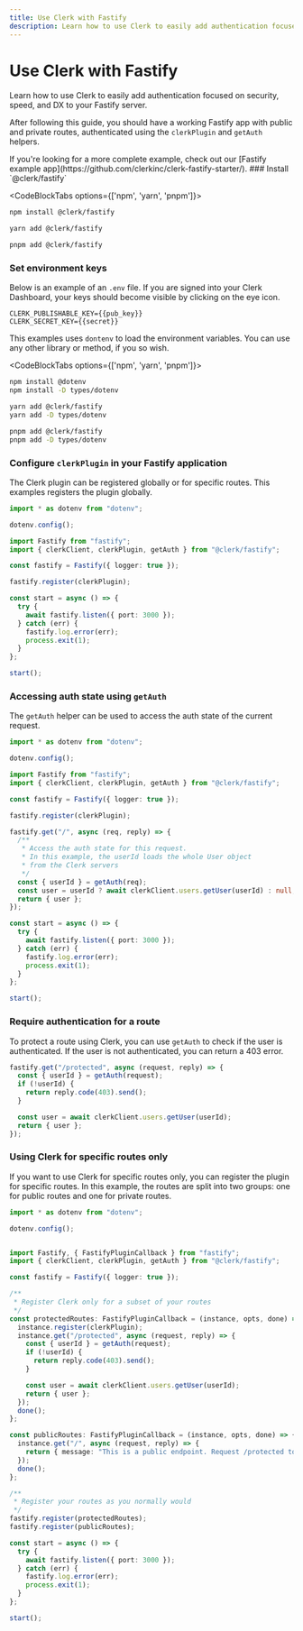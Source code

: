 ```yaml
---
title: Use Clerk with Fastify
description: Learn how to use Clerk to easily add authentication focused on security, speed, and DX to your Fastify server.
---
```



# Use Clerk with Fastify

Learn how to use Clerk to easily add authentication focused on security, speed, and DX to your Fastify server.

After following this guide, you should have a working Fastify app with public and private routes, authenticated using the `clerkPlugin` and `getAuth` helpers.

<Callout type="info">
If you're looking for a more complete example, check out our [Fastify example app](https://github.com/clerkinc/clerk-fastify-starter/).

</Callout>

<Steps>
### Install `@clerk/fastify`

<CodeBlockTabs options={['npm', 'yarn', 'pnpm']}>
  ```bash filename="terminal"
  npm install @clerk/fastify
  ```

  ```bash filename="terminal"
  yarn add @clerk/fastify
  ```

  ```bash filename="terminal"
  pnpm add @clerk/fastify
  ```
</CodeBlockTabs>


### Set environment keys

Below is an example of an `.env` file. If you are signed into your Clerk Dashboard, your keys should become visible by clicking on the eye icon.

<InjectKeys>

```env filename=".env"
CLERK_PUBLISHABLE_KEY={{pub_key}}
CLERK_SECRET_KEY={{secret}}
```

</InjectKeys>

This examples uses `dontenv` to load the environment variables. You can use any other library or method, if you so wish.

<CodeBlockTabs options={['npm', 'yarn', 'pnpm']}>
  ```bash filename="terminal"
  npm install @dotenv
  npm install -D types/dotenv
  ```

  ```bash filename="terminal"
  yarn add @clerk/fastify
  yarn add -D types/dotenv
  ```

  ```bash filename="terminal"
  pnpm add @clerk/fastify
  pnpm add -D types/dotenv
  ```
</CodeBlockTabs>

### Configure `clerkPlugin` in your Fastify application

The Clerk plugin can be registered globally or for specific routes. This examples registers the plugin globally.

```ts filename="index.ts"
import * as dotenv from "dotenv";

dotenv.config();

import Fastify from "fastify";
import { clerkClient, clerkPlugin, getAuth } from "@clerk/fastify";

const fastify = Fastify({ logger: true });

fastify.register(clerkPlugin);

const start = async () => {
  try {
    await fastify.listen({ port: 3000 });
  } catch (err) {
    fastify.log.error(err);
    process.exit(1);
  }
};

start();
```

### Accessing auth state using `getAuth`

The `getAuth` helper can be used to access the auth state of the current request.

```ts filename="index.ts"
import * as dotenv from "dotenv";

dotenv.config();

import Fastify from "fastify";
import { clerkClient, clerkPlugin, getAuth } from "@clerk/fastify";

const fastify = Fastify({ logger: true });

fastify.register(clerkPlugin);

fastify.get("/", async (req, reply) => {
  /**
   * Access the auth state for this request.
   * In this example, the userId loads the whole User object
   * from the Clerk servers
   */
  const { userId } = getAuth(req);
  const user = userId ? await clerkClient.users.getUser(userId) : null;
  return { user };
});

const start = async () => {
  try {
    await fastify.listen({ port: 3000 });
  } catch (err) {
    fastify.log.error(err);
    process.exit(1);
  }
};

start();
```

### Require authentication for a route

To protect a route using Clerk, you can use `getAuth` to check if the user is authenticated. If the user is not authenticated, you can return a 403 error.

```ts filename="index.ts"
fastify.get("/protected", async (request, reply) => {
  const { userId } = getAuth(request);
  if (!userId) {
    return reply.code(403).send();
  }

  const user = await clerkClient.users.getUser(userId);
  return { user };
});
```
</Steps>

### Using Clerk for specific routes only

If you want to use Clerk for specific routes only, you can register the plugin for specific routes. In this example, the routes are split into two groups: one for public routes and one for private routes.


```ts filename="index.ts"
import * as dotenv from "dotenv";

dotenv.config();


import Fastify, { FastifyPluginCallback } from "fastify";
import { clerkClient, clerkPlugin, getAuth } from "@clerk/fastify";

const fastify = Fastify({ logger: true });

/**
 * Register Clerk only for a subset of your routes
 */
const protectedRoutes: FastifyPluginCallback = (instance, opts, done) => {
  instance.register(clerkPlugin);
  instance.get("/protected", async (request, reply) => {
    const { userId } = getAuth(request);
    if (!userId) {
      return reply.code(403).send();
    }

    const user = await clerkClient.users.getUser(userId);
    return { user };
  });
  done();
};

const publicRoutes: FastifyPluginCallback = (instance, opts, done) => {
  instance.get("/", async (request, reply) => {
    return { message: "This is a public endpoint. Request /protected to test the Clerk auth middleware" };
  });
  done();
};

/**
 * Register your routes as you normally would
 */
fastify.register(protectedRoutes);
fastify.register(publicRoutes);

const start = async () => {
  try {
    await fastify.listen({ port: 3000 });
  } catch (err) {
    fastify.log.error(err);
    process.exit(1);
  }
};

start();
```
